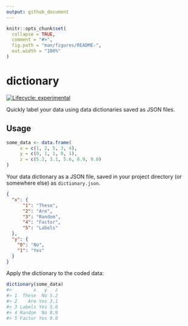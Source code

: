 ```yaml
---
output: github_document
---
```


<!-- README.md is generated from README.Rmd. Please edit that file -->

```r
knitr::opts_chunk$set(
  collapse = TRUE,
  comment = "#>",
  fig.path = "man/figures/README-",
  out.width = "100%"
)
```

# dictionary

<!-- badges: start -->
[![Lifecycle: experimental](https://img.shields.io/badge/lifecycle-experimental-orange.svg)](https://lifecycle.r-lib.org/articles/stages.html#experimental)
<!-- badges: end -->

Quickly label your data using data dictionaries saved as JSON files. 

## Usage

```r
some_data <- data.frame(
     x = c(1, 2, 5, 3, 4),
     y = c(0, 1, 1, 0, 1), 
     z = c(5.2, 3.1, 5.6, 8.9, 9.0)
)
```

Your data dictionary as a JSON file, saved in your project directory (or somewhere else) as `dictionary.json`.

```json
{
  "x": {
      "1": "These",
      "2": "Are",
      "3": "Random",
      "4": "Factor",
      "5": "Labels"
  },
  "y": {
    "0": "No",
    "1": "Yes"
  }
}
```

Apply the dictionary to the coded data:

```r
dictionary(some_data)
#>        x   y   z
#> 1  These  No 5.2
#> 2    Are Yes 3.1
#> 3 Labels Yes 5.6
#> 4 Random  No 8.9
#> 5 Factor Yes 9.0
```
